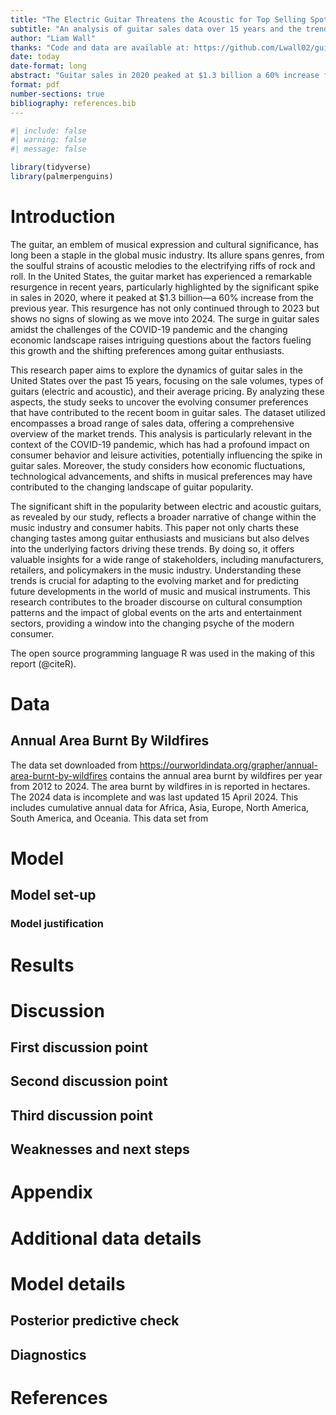 ```yaml
---
title: "The Electric Guitar Threatens the Acoustic for Top Selling Spot"
subtitle: "An analysis of guitar sales data over 15 years and the trends between electric and acoustic."
author: "Liam Wall"
thanks: "Code and data are available at: https://github.com/Lwall02/guitars."
date: today
date-format: long
abstract: "Guitar sales in 2020 peaked at $1.3 billion a 60% increase from 2019 and the trend has continued to 2023 and has no signs of slowing in 2024. This paper delves into the sales of guitar sales in the United States over the past 15 years, employing a data on guitar sales by volumes, type of guitars, and their avergae price to understand the evolving preferences among consumers. The study of this data reveals  a significant shift in the popularity between electric and acoustic guitars, reflecting changing trends due to COVID-19 and economic, technological, and music preference changes. The findings not only chart the changing tastes of guitar enthusiasts and musicians but also hint at underlying factors driving these trends, offering valuable insights for manufacturers, retailers, and policymakers in the music industry."
format: pdf
number-sections: true
bibliography: references.bib
---
```


```r
#| include: false
#| warning: false
#| message: false

library(tidyverse)
library(palmerpenguins)
```


# Introduction

The guitar, an emblem of musical expression and cultural significance, has long been a staple in the global music industry. Its allure spans genres, from the soulful strains of acoustic melodies to the electrifying riffs of rock and roll. In the United States, the guitar market has experienced a remarkable resurgence in recent years, particularly highlighted by the significant spike in sales in 2020, where it peaked at $1.3 billion—a 60% increase from the previous year. This resurgence has not only continued through to 2023 but shows no signs of slowing as we move into 2024. The surge in guitar sales amidst the challenges of the COVID-19 pandemic and the changing economic landscape raises intriguing questions about the factors fueling this growth and the shifting preferences among guitar enthusiasts.

This research paper aims to explore the dynamics of guitar sales in the United States over the past 15 years, focusing on the sale volumes, types of guitars (electric and acoustic), and their average pricing. By analyzing these aspects, the study seeks to uncover the evolving consumer preferences that have contributed to the recent boom in guitar sales. The dataset utilized encompasses a broad range of sales data, offering a comprehensive overview of the market trends. This analysis is particularly relevant in the context of the COVID-19 pandemic, which has had a profound impact on consumer behavior and leisure activities, potentially influencing the spike in guitar sales. Moreover, the study considers how economic fluctuations, technological advancements, and shifts in musical preferences may have contributed to the changing landscape of guitar popularity.

The significant shift in the popularity between electric and acoustic guitars, as revealed by our study, reflects a broader narrative of change within the music industry and consumer habits. This paper not only charts these changing tastes among guitar enthusiasts and musicians but also delves into the underlying factors driving these trends. By doing so, it offers valuable insights for a wide range of stakeholders, including manufacturers, retailers, and policymakers in the music industry. Understanding these trends is crucial for adapting to the evolving market and for predicting future developments in the world of music and musical instruments. This research contributes to the broader discourse on cultural consumption patterns and the impact of global events on the arts and entertainment sectors, providing a window into the changing psyche of the modern consumer.

The open source programming language R was used in the making of this report (@citeR).

# Data {#sec-data}
## Annual Area Burnt By Wildfires
The data set downloaded from <https://ourworldindata.org/grapher/annual-area-burnt-by-wildfires> contains the annual area burnt by wildfires per year from 2012 to 2024. The area burnt by wildfires in is reported in hectares. The 2024 data is incomplete and was last updated 15 April 2024. This includes cumulative annual data for Africa, Asia, Europe, North America, South America, and Oceania. This data set from 

# Model

## Model set-up

### Model justification

# Results

# Discussion

## First discussion point {#sec-first-point}

## Second discussion point

## Third discussion point

## Weaknesses and next steps


\newpage

\appendix

# Appendix {-}

# Additional data details

# Model details {#sec-model-details}

## Posterior predictive check

## Diagnostics

\newpage


# References


